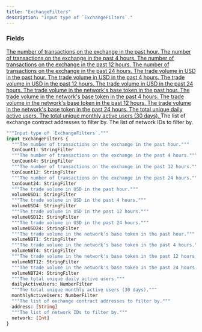 ```yaml
---
title: "ExchangeFilters"
description: "Input type of `ExchangeFilters`."
---
```


### Fields

<a href="/api-reference/types/stringfilter">
  <ResponseField name="txnCount1" type="StringFilter">
    The number of transactions on the exchange in the past hour.
  </ResponseField>
</a>

<a href="/api-reference/types/stringfilter">
  <ResponseField name="txnCount4" type="StringFilter">
    The number of transactions on the exchange in the past 4 hours.
  </ResponseField>
</a>

<a href="/api-reference/types/stringfilter">
  <ResponseField name="txnCount12" type="StringFilter">
    The number of transactions on the exchange in the past 12 hours.
  </ResponseField>
</a>

<a href="/api-reference/types/stringfilter">
  <ResponseField name="txnCount24" type="StringFilter">
    The number of transactions on the exchange in the past 24 hours.
  </ResponseField>
</a>

<a href="/api-reference/types/stringfilter">
  <ResponseField name="volumeUSD1" type="StringFilter">
    The trade volume in USD in the past hour.
  </ResponseField>
</a>

<a href="/api-reference/types/stringfilter">
  <ResponseField name="volumeUSD4" type="StringFilter">
    The trade volume in USD in the past 4 hours.
  </ResponseField>
</a>

<a href="/api-reference/types/stringfilter">
  <ResponseField name="volumeUSD12" type="StringFilter">
    The trade volume in USD in the past 12 hours.
  </ResponseField>
</a>

<a href="/api-reference/types/stringfilter">
  <ResponseField name="volumeUSD24" type="StringFilter">
    The trade volume in USD in the past 24 hours.
  </ResponseField>
</a>

<a href="/api-reference/types/stringfilter">
  <ResponseField name="volumeNBT1" type="StringFilter">
    The trade volume in the network&#39;s base token in the past hour.
  </ResponseField>
</a>

<a href="/api-reference/types/stringfilter">
  <ResponseField name="volumeNBT4" type="StringFilter">
    The trade volume in the network&#39;s base token in the past 4 hours.
  </ResponseField>
</a>

<a href="/api-reference/types/stringfilter">
  <ResponseField name="volumeNBT12" type="StringFilter">
    The trade volume in the network&#39;s base token in the past 12 hours.
  </ResponseField>
</a>

<a href="/api-reference/types/stringfilter">
  <ResponseField name="volumeNBT24" type="StringFilter">
    The trade volume in the network&#39;s base token in the past 24 hours.
  </ResponseField>
</a>

<a href="/api-reference/types/numberfilter">
  <ResponseField name="dailyActiveUsers" type="NumberFilter">
    The total unique daily active users.
  </ResponseField>
</a>

<a href="/api-reference/types/numberfilter">
  <ResponseField name="monthlyActiveUsers" type="NumberFilter">
    The total unique monthly active users (30 days).
  </ResponseField>
</a>

<ResponseField name="address" type="[String]">
  The list of exchange contract addresses to filter by.
</ResponseField>

<ResponseField name="network" type="[Int]">
  The list of network IDs to filter by.
</ResponseField>


```graphql ExchangeFilters
"""Input type of `ExchangeFilters`."""
input ExchangeFilters {
  """The number of transactions on the exchange in the past hour."""
  txnCount1: StringFilter
  """The number of transactions on the exchange in the past 4 hours."""
  txnCount4: StringFilter
  """The number of transactions on the exchange in the past 12 hours."""
  txnCount12: StringFilter
  """The number of transactions on the exchange in the past 24 hours."""
  txnCount24: StringFilter
  """The trade volume in USD in the past hour."""
  volumeUSD1: StringFilter
  """The trade volume in USD in the past 4 hours."""
  volumeUSD4: StringFilter
  """The trade volume in USD in the past 12 hours."""
  volumeUSD12: StringFilter
  """The trade volume in USD in the past 24 hours."""
  volumeUSD24: StringFilter
  """The trade volume in the network's base token in the past hour."""
  volumeNBT1: StringFilter
  """The trade volume in the network's base token in the past 4 hours."""
  volumeNBT4: StringFilter
  """The trade volume in the network's base token in the past 12 hours."""
  volumeNBT12: StringFilter
  """The trade volume in the network's base token in the past 24 hours."""
  volumeNBT24: StringFilter
  """The total unique daily active users."""
  dailyActiveUsers: NumberFilter
  """The total unique monthly active users (30 days)."""
  monthlyActiveUsers: NumberFilter
  """The list of exchange contract addresses to filter by."""
  address: [String]
  """The list of network IDs to filter by."""
  network: [Int]
}
```
